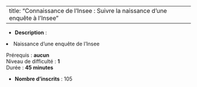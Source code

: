 
---
title: "Connaissance de l'Insee : Suivre la naissance d’une enquête à l’Insee"
---


- **Description** : <ol>
<li>Naissance d'une enquête de l'Insee</li>
</ol>
<p>Prérequis : <strong>aucun</strong><br>Niveau de difficulté : <strong>1</strong><br>Durée : <strong>45 minutes</strong></p>
- **Nombre d'inscrits** : 105
